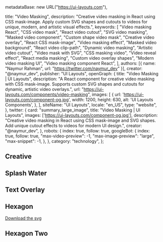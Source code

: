   metadataBase: new URL("https://ui-layouts.com"),

  title: "Video Masking",
  description:
    "Creative video masking in React using CSS mask-image. Apply custom SVG shapes and cutouts to videos for unique, modern, and artistic visual effects.",
  keywords: [
    "Video masking React",
    "CSS video mask",
    "React video cutout",
    "SVG video masking",
    "Masked video component",
    "Custom shape video mask",
    "Creative video overlay",
    "React CSS mask-image",
    "Video masking effect",
    "Masked video background",
    "React video clip-path",
    "Dynamic video masking",
    "Artistic video cutout",
    "Video mask with SVG",
    "CSS masking video",
    "Video reveal effect",
    "React media masking",
    "Custom video overlay shapes",
    "Modern video masking UI",
    "Video masking component React",
  ],
  authors: [{ name: "Naymur Rahman", url: "https://twitter.com/naymur_dev" }],
  creator: "@naymur_dev",
  publisher: "UI Layouts",
  openGraph: {
    title: "Video Masking | UI Layouts",
    description:
      "A React component for creative video masking with CSS mask-image. Supports custom SVG shapes and cutouts for dynamic, artistic video overlays.",
    url: "https://ui-layouts.com/components/video-masking",
    images: [
      {
        url: 'https://ui-layouts.com/component-og.jpg',
        width: 1200,
        height: 630,
        alt: 'UI Layouts Components',
      },
    ],
    siteName: "UI Layouts",
    locale: "en_US",
    type: "website",
  },
  twitter: {
    card: "summary_large_image",
    title: "Video Masking | UI Layouts",
    images: ['https://ui-layouts.com/component-og.jpg'],
    description:
      "Creative video masking in React using CSS mask-image and SVG shapes. Add unique cutout effects to videos for modern UI design.",
    creator: "@naymur_dev",
  },
  robots: {
    index: true,
    follow: true,
    googleBot: {
      index: true,
      follow: true,
      "max-video-preview": -1,
      "max-image-preview": "large",
      "max-snippet": -1,
    },
  },
  category: "technology",
};

## Creative

<ComponentCodePreview name='creative-videomasking' isFitheight />

## Splash Water

<ComponentCodePreview
  name='splashwater-videomasking'
  hasReTrigger
  isFitheight
/>

## Text Overlay

<ComponentCodePreview
  name='textoverlay-videomasking'
  hasReTrigger
  isFitheight
/>

## Hexagon

<ComponentCodePreview name='hexagon-videomasking'  isFitheight>

<a href='/hexagon.svg' download='hexagon.svg' className='underline italic'>
  <span>Download the svg</span>
</a>

</ComponentCodePreview>

## Hexagon Two

<ComponentCodePreview name='hexagon2-videomasking'  isFitheight />
